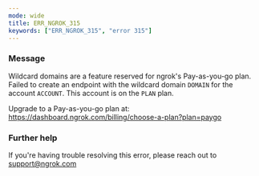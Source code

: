 ```yaml
---
mode: wide
title: ERR_NGROK_315
keywords: ["ERR_NGROK_315", "error 315"]
---
```



### Message

Wildcard domains are a feature reserved for ngrok's Pay-as-you-go plan.
Failed to create an endpoint with the wildcard domain `DOMAIN` for the account `ACCOUNT`.
This account is on the `PLAN` plan.

Upgrade to a Pay-as-you-go plan at: https://dashboard.ngrok.com/billing/choose-a-plan?plan=paygo

<ErrorDetails />

### Further help

If you're having trouble resolving this error, please reach out to [support@ngrok.com](mailto:support@ngrok.com?subject=Help%20with%20ERR_NGROK_315)
